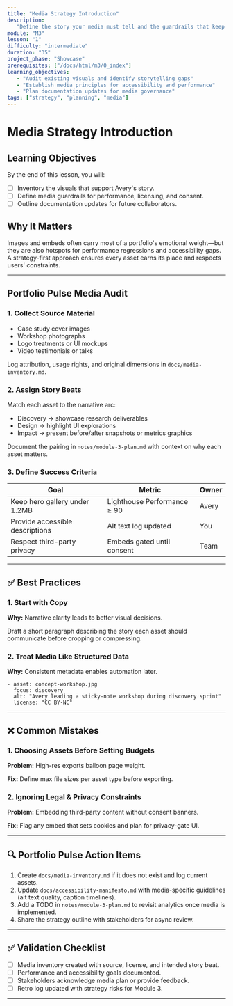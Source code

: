 ```yaml
---
title: "Media Strategy Introduction"
description:
   "Define the story your media must tell and the guardrails that keep it fast."
module: "M3"
lesson: "1"
difficulty: "intermediate"
duration: "35"
project_phase: "Showcase"
prerequisites: ["/docs/html/m3/0_index"]
learning_objectives:
   - "Audit existing visuals and identify storytelling gaps"
   - "Establish media principles for accessibility and performance"
   - "Plan documentation updates for media governance"
tags: ["strategy", "planning", "media"]
---
```


# Media Strategy Introduction

## Learning Objectives

By the end of this lesson, you will:

-  [ ] Inventory the visuals that support Avery's story.
-  [ ] Define media guardrails for performance, licensing, and consent.
-  [ ] Outline documentation updates for future collaborators.

## Why It Matters

Images and embeds often carry most of a portfolio's emotional weight—but they
are also hotspots for performance regressions and accessibility gaps. A
strategy-first approach ensures every asset earns its place and respects users'
constraints.

---

## Portfolio Pulse Media Audit

### 1. Collect Source Material

-  Case study cover images
-  Workshop photographs
-  Logo treatments or UI mockups
-  Video testimonials or talks

Log attribution, usage rights, and original dimensions in
`docs/media-inventory.md`.

### 2. Assign Story Beats

Match each asset to the narrative arc:

-  Discovery → showcase research deliverables
-  Design → highlight UI explorations
-  Impact → present before/after snapshots or metrics graphics

Document the pairing in `notes/module-3-plan.md` with context on why each asset
matters.

### 3. Define Success Criteria

| Goal                            | Metric                      | Owner |
| ------------------------------- | --------------------------- | ----- |
| Keep hero gallery under 1.2MB   | Lighthouse Performance ≥ 90 | Avery |
| Provide accessible descriptions | Alt text log updated        | You   |
| Respect third-party privacy     | Embeds gated until consent  | Team  |

---

## ✅ Best Practices

### 1. Start with Copy

**Why:** Narrative clarity leads to better visual decisions.

Draft a short paragraph describing the story each asset should communicate
before cropping or compressing.

### 2. Treat Media Like Structured Data

**Why:** Consistent metadata enables automation later.

```
- asset: concept-workshop.jpg
  focus: discovery
  alt: "Avery leading a sticky-note workshop during discovery sprint"
  license: "CC BY-NC"
```

---

## ❌ Common Mistakes

### 1. Choosing Assets Before Setting Budgets

**Problem:** High-res exports balloon page weight.

**Fix:** Define max file sizes per asset type before exporting.

### 2. Ignoring Legal & Privacy Constraints

**Problem:** Embedding third-party content without consent banners.

**Fix:** Flag any embed that sets cookies and plan for privacy-gate UI.

---

## 🔍 Portfolio Pulse Action Items

1. Create `docs/media-inventory.md` if it does not exist and log current assets.
2. Update `docs/accessibility-manifesto.md` with media-specific guidelines (alt
   text quality, caption timelines).
3. Add a TODO in `notes/module-3-plan.md` to revisit analytics once media is
   implemented.
4. Share the strategy outline with stakeholders for async review.

---

## ✅ Validation Checklist

-  [ ] Media inventory created with source, license, and intended story beat.
-  [ ] Performance and accessibility goals documented.
-  [ ] Stakeholders acknowledge media plan or provide feedback.
-  [ ] Retro log updated with strategy risks for Module 3.

---
